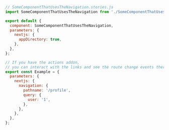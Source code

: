 ```js
// SomeComponentThatUsesTheNavigation.stories.js
import SomeComponentThatUsesTheNavigation from './SomeComponentThatUsesTheNavigation';

export default {
  component: SomeComponentThatUsesTheNavigation,
  parameters: {
    nextjs: {
      appDirectory: true,
    },
  },
};

// If you have the actions addon,
// you can interact with the links and see the route change events there
export const Example = {
  parameters: {
    nextjs: {
      navigation: {
        pathname: '/profile',
        query: {
          user: '1',
        },
      },
    },
  },
};
```
